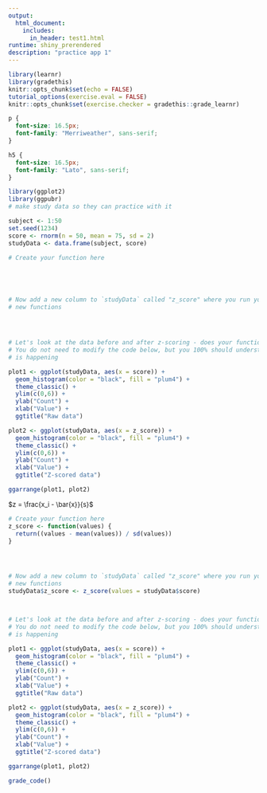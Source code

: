 ```yaml
---
output: 
  html_document:
    includes:
      in_header: test1.html
runtime: shiny_prerendered
description: "practice app 1"
---
```


```r
library(learnr)
library(gradethis)
knitr::opts_chunk$set(echo = FALSE)
tutorial_options(exercise.eval = FALSE)
knitr::opts_chunk$set(exercise.checker = gradethis::grade_learnr)

```

```css
p {
  font-size: 16.5px;
  font-family: "Merriweather", sans-serif;
}

h5 {
  font-size: 16.5px;
  font-family: "Lato", sans-serif;
}

```

```r

library(ggplot2)
library(ggpubr)
# make study data so they can practice with it

subject <- 1:50
set.seed(1234)
score <- rnorm(n = 50, mean = 75, sd = 2)
studyData <- data.frame(subject, score)
```

```r
# Create your function here





# Now add a new column to `studyData` called "z_score" where you run your
# new functions




# Let's look at the data before and after z-scoring - does your function work?
# You do not need to modify the code below, but you 100% should understand what
# is happening

plot1 <- ggplot(studyData, aes(x = score)) +
  geom_histogram(color = "black", fill = "plum4") +
  theme_classic() +
  ylim(c(0,6)) +
  ylab("Count") +
  xlab("Value") +
  ggtitle("Raw data")

plot2 <- ggplot(studyData, aes(x = z_score)) +
  geom_histogram(color = "black", fill = "plum4") +
  theme_classic() +
  ylim(c(0,6)) +
  ylab("Count") +
  xlab("Value") +
  ggtitle("Z-scored data")

ggarrange(plot1, plot2)

```

<div id="ex1-hint">

<font size="-1.5">
$z = \frac{x_i - \bar{x}}{s}$
</font>
</div>


```r
# Create your function here
z_score <- function(values) {
  return((values - mean(values)) / sd(values))
}




# Now add a new column to `studyData` called "z_score" where you run your
# new functions
studyData$z_score <- z_score(values = studyData$score)



# Let's look at the data before and after z-scoring - does your function work?
# You do not need to modify the code below, but you 100% should understand what
# is happening

plot1 <- ggplot(studyData, aes(x = score)) +
  geom_histogram(color = "black", fill = "plum4") +
  theme_classic() +
  ylim(c(0,6)) +
  ylab("Count") +
  xlab("Value") +
  ggtitle("Raw data")

plot2 <- ggplot(studyData, aes(x = z_score)) +
  geom_histogram(color = "black", fill = "plum4") +
  theme_classic() +
  ylim(c(0,6)) +
  ylab("Count") +
  xlab("Value") +
  ggtitle("Z-scored data")

ggarrange(plot1, plot2)

```

```r
grade_code()
```

<div data-iframe-height></div>